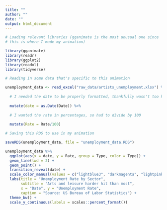 ```yaml
---
title: ""
author: ""
date: ""
output: html_document
---
```

```r
# Loading relevant libraries (gganimate is the most unusual one since
# this is where I made my animation)

library(gganimate)
library(readr)
library(ggplot2)
library(readxl)
library(tidyverse)

# Reading in some data that's specific to this animation

unemployment_data <- read_excel("raw_data/artists_unemployment.xlsx") %>%
  
  # I needed the date to be properly formatted, thankfully wasn't too hard
  
  mutate(date = as.Date(Date)) %>% 
  
  # I wanted the rate in percentages, so had to divide by 100
  
  mutate(Rate = Rate/100)

# Saving this RDS to use in my animation

saveRDS(unemployment_data, file = "unemployment_data.RDS")
```


```r


unemployment_data %>%
  ggplot(aes(x = date, y = Rate, group = Type, color = Type)) +
  geom_line(lwd = 2) +
  geom_point() +
  transition_reveal(date) +
  scale_color_manual(values = c("lightblue3", "darkmagenta", "lightpink2")) +
  labs(title = "Unemployment Rate by Sector", 
       subtitle = "Arts and leisure harder hit than most",
       x = "Date", y = "Unemployment Rate",
       caption = "Source: US Bureau of Labor Statistics") +
  theme_bw() +
  scale_y_continuous(labels = scales::percent_format())

```

